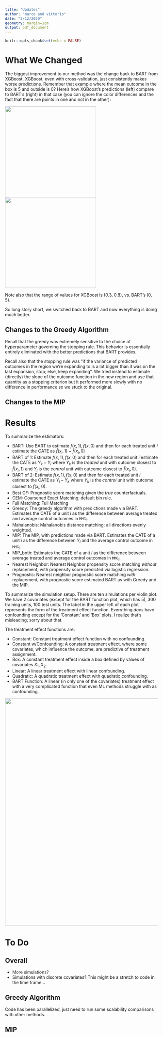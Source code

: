 ```yaml
---
title: "Updates"
author: "marco and vittorio"
date: "2/12/2020"
geometry: margin=1cm
output: pdf_document
---
```


```r
knitr::opts_chunk$set(echo = FALSE)
```

# What We Changed 

The biggest improvement to our method was the change back to BART from XGBoost. XGBoost, even with cross-validation, just consistently makes worse predictions. Remember that example where the mean outcome in the box is 5 and outside is 0? Here's how XGBoost's predictions (left) compare to BART's (right) in that case (you can ignore the color differences and the fact that there are points in one and not in the other):

![](XG_Simple.png){width=300px} ![](BART_Simple.png){width=300px}

Note also that the range of values for XGBoost is (0.3, 0.8), vs. BART's (0, 5).

So long story short, we switched back to BART and now everything is doing much better. 

## Changes to the Greedy Algorithm
Recall that the greedy was extremely sensitive to the choice of hyperparameter governing the stopping rule. This behavior is essentially entirely eliminated with the better predictions that BART provides. 

Recall also that the stopping rule was "if the variance of predicted outcomes in the region we're expanding to is a lot bigger than it was on the last expansion, stop; else, keep expanding". We tried instead to estimate (directly) the slope of the outcome function in the new region and use that quantity as a stopping criterion but it performed more slowly with no difference in performance so we stuck to the original. 

## Changes to the MIP 

# Results 
To summarize the estimators:

* BART: Use BART to estimate $f(x, 1), f(x, 0)$ and then for each treated unit $i$ estimate the CATE as $\hat{f}(x_i, 1) - \hat{f}(x_i, 0)$
* BART of 1: Estimate $f(x, 1), f(x, 0)$ and then for each treated unit $i$ estimate the CATE as $Y_k - Y_l$ where $Y_k$ is the _treated_ unit with outcome closest to $\hat{f}(x_i, 1)$ and $Y_l$ is the _control_ unit with outcome closest to $\hat{f}(x_i, 0)$.
* BART of 2: Estimate $f(x, 1), f(x, 0)$ and then for each treated unit $i$ estimate the CATE as $Y_i - Y_k$ where $Y_k$ is the _control_ unit with outcome closest to $\hat{f}(x_i, 0)$.
* Best CF: Prognostic score matching given the _true_ counterfactuals.
* CEM: Coarsened Exact Matching; default bin rule. 
* Full Matching: Full Matching
* Greedy: The greedy algorithm with predictions made via BART. Estimates the CATE of a unit $i$ as the difference between average treated and average control outcomes in $\mathtt{MMG}_i$. 
* Mahalanobis: Mahalanobis distance matching; all directions evenly weighted. 
* MIP: The MIP, with predictions made via BART. Estimates the CATE of a unit $i$ as the difference between $Y_i$ and the average control outcome in $\mathtt{MMG}_i$. 
* MIP_both: Estimates the CATE of a unit $i$ as the difference between average treated and average control outcomes in $\mathtt{MMG}_i$. 
* Nearest Neighbor: Nearest Neighbor propensity score matching _without_ replacement, with propensity score predicted via logistic regression. 
* Prognostic: Nearest neighbor prognostic score matching _with_ replacement, with prognostic score estimated BART as with Greedy and the MIP. 

To summarize the simulation setup. There are ten simulations per violin plot. We have 2 covariates (except for the BART function plot, which has 5), 300 training units, 100 test units. The label in the upper left of each plot represents the form of the treatment effect function. Everything *does* have confounding except for the 'Constant' and 'Box' plots. I realize that's misleading; sorry about that. 

The treatment effect functions are:

* Constant: Constant treatment effect function with no confounding.
* Constant w/Confounding: A constant treatment effect, where some covariates, which influence the outcome, are predictive of treatment assignment.
* Box: A constant treatment effect inside a box defined by values of covariates $X_1, X_2$. 
* Linear: A linear treatment effect with linear confounding. 
* Quadratic: A quadratic treatment effect with quadratic confounding.
* BART Function: A linear (in only one of the covariates) treatment effect with a very complicated function that even ML methods struggle with as confounding. 

![](all_new_sims.png){width=750px}

\begin{table}[ht]
\centering
\begin{tabular}{lllllllllllll}
  \hline
sim\_type & BART & BART of 1 & BART of 2 & Best CF & CEM & Full Matching & Greedy & Mahalanobis & MIP & MIP\_both & Nearest Neighbor & Prognostic \\ 
  \hline
BART Function & 0.48 (0.35) & 0.53 (0.45) & 1.5 (1.36) & 0.36 (0.41) & 0.44 (0.55) & 5.08 (3.49) & 2.79 (2.25) & 2.71 (2.28) & 1.42 (1.13) & 1.44 (1.07) & 5.57 (4.16) & 1.05 (0.88) \\ 
  Box & 0.07 (0.11) & 0.08 (0.16) & 0.34 (0.31) & 0.27 (0.2) & 0.32 (0.42) & 0.85 (1.03) & 0.16 (0.24) & 0.5 (0.66) & 0.3 (0.29) & 0.14 (0.16) & 0.89 (1.11) & 0.28 (0.24) \\ 
  Constant & 0.03 (0.02) & 0.03 (0.02) & 0.35 (0.25) & 0.26 (0.18) & 0.23 (0.17) & 0.34 (0.25) & 0.05 (0.03) & 0.36 (0.27) & 0.27 (0.2) & 0.1 (0.1) & 0.37 (0.27) & 0.26 (0.19) \\ 
  Constant w/Confounding & 0.04 (0.05) & 0.06 (0.05) & 0.4 (0.29) & 0.25 (0.19) & 0.26 (0.19) & 0.57 (0.46) & 0.12 (0.13) & 0.39 (0.31) & 0.28 (0.21) & 0.1 (0.08) & 0.66 (0.47) & 0.27 (0.2) \\ 
  Linear & 0.13 (0.1) & 0.15 (0.11) & 0.36 (0.25) & 0.24 (0.19) & 0.23 (0.18) & 0.57 (0.49) & 0.22 (0.19) & 0.38 (0.29) & 0.27 (0.2) & 0.18 (0.15) & 0.59 (0.44) & 0.25 (0.18) \\ 
  Quadratic & 0.16 (0.13) & 0.17 (0.14) & 0.39 (0.3) & 0.26 (0.19) & 0.25 (0.19) & 0.48 (0.39) & 0.3 (0.23) & 0.38 (0.28) & 0.28 (0.21) & 0.23 (0.18) & 0.5 (0.38) & 0.28 (0.21) \\ 
   \hline
\end{tabular}
\end{table}

# To Do

## Overall

* More simulations? 
* Simulations with discrete covariates? This might be a stretch to code in the time frame...

## Greedy Algorithm 
Code has been parallelized, just need to run some scalability comparisons with other methods. 

## MIP